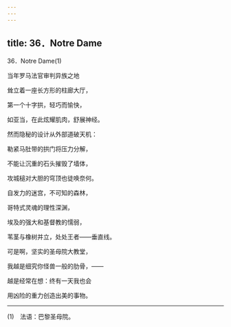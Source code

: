 ```yaml
---
---
---
```

title: 36．Notre Dame
---




36．Notre Dame(1)


当年罗马法官审判异族之地

耸立着一座长方形的柱廊大厅，

第一个十字拱，轻巧而愉快，

如亚当，在此炫耀肌肉，舒展神经。

然而隐秘的设计从外部道破天机：

勒紧马肚带的拱门将压力分解，

不能让沉重的石头摧毁了墙体，

攻城槌对大胆的穹顶也徒唤奈何。

自发力的迷宫，不可知的森林，

哥特式灵魂的理性深渊，

埃及的强大和基督教的懦弱，

苇茎与橡树并立，处处王者——垂直线。

可是啊，坚实的圣母院大教堂，

我越是细究你怪兽一般的肋骨，——

越是经常在想：终有一天我也会

用凶险的重力创造出美的事物。



* * *



(1)　法语：巴黎圣母院。